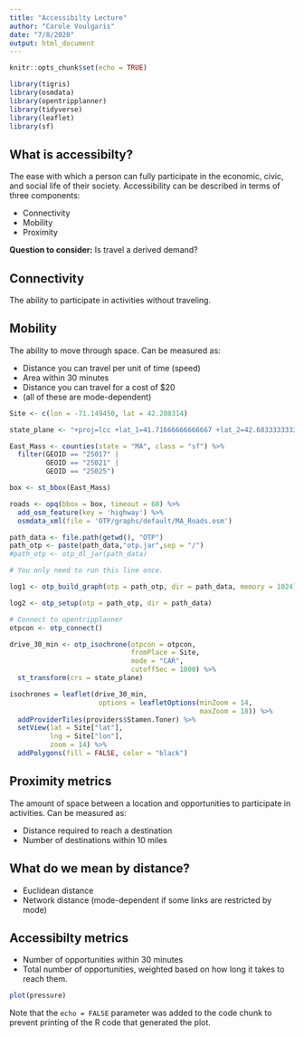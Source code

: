 ```yaml
---
title: "Accessibilty Lecture"
author: "Carole Voulgaris"
date: "7/8/2020"
output: html_document
---
```


```r
knitr::opts_chunk$set(echo = TRUE)

library(tigris)
library(osmdata)
library(opentripplanner)
library(tidyverse)
library(leaflet)
library(sf)
```

## What is accessibilty?

The ease with which a person can fully participate in the economic, civic, and social life of their society. Accessibility can be described in terms of three components:

* Connectivity
* Mobility
* Proximity

**Question to consider:** Is travel a derived demand?

## Connectivity

The ability to participate in activities without traveling.

## Mobility 

The ability to move through space. Can be measured as:

* Distance you can travel per unit of time (speed)
* Area within 30 minutes
* Distance you can travel for a cost of $20
* (all of these are mode-dependent)

```r
Site <- c(lon = -71.149450, lat = 42.208314)

state_plane <- "+proj=lcc +lat_1=41.71666666666667 +lat_2=42.68333333333333 +lat_0=41 +lon_0=-71.5 +x_0=200000 +y_0=750000 +ellps=GRS80 +units=m +no_defs"

East_Mass <- counties(state = "MA", class = "sf") %>%
  filter(GEOID == "25017" |
         GEOID == "25021" |
         GEOID == "25025")

box <- st_bbox(East_Mass)
```

```r

roads <- opq(bbox = box, timeout = 60) %>%
  add_osm_feature(key = 'highway') %>% 
  osmdata_xml(file = 'OTP/graphs/default/MA_Roads.osm')

path_data <- file.path(getwd(), "OTP")
path_otp <- paste(path_data,"otp.jar",sep = "/")
#path_otp <- otp_dl_jar(path_data)

# You only need to run this line once.

log1 <- otp_build_graph(otp = path_otp, dir = path_data, memory = 1024) 
```

```r

log2 <- otp_setup(otp = path_otp, dir = path_data)

# Connect to opentripplanner
otpcon <- otp_connect()
```

```r

drive_30_min <- otp_isochrone(otpcon = otpcon, 
                              fromPlace = Site,
                              mode = "CAR",
                              cutoffSec = 1800) %>%
  st_transform(crs = state_plane)

isochrones = leaflet(drive_30_min,
                      options = leafletOptions(minZoom = 14,
                                               maxZoom = 18)) %>%
  addProviderTiles(providers$Stamen.Toner) %>%
  setView(lat = Site["lat"], 
          lng = Site["lon"],
          zoom = 14) %>%
  addPolygons(fill = FALSE, color = "black")


```

## Proximity metrics

The amount of space between a location and opportunities to participate in activities. Can be measured as:

* Distance required to reach a destination
* Number of destinations within 10 miles

## What do we mean by distance?

* Euclidean distance
* Network distance (mode-dependent if some links are restricted by mode)

## Accessibilty metrics

* Number of opportunities within 30 minutes
* Total number of opportunities, weighted based on how long it takes to reach them.


```r
plot(pressure)
```

Note that the `echo = FALSE` parameter was added to the code chunk to prevent printing of the R code that generated the plot.
